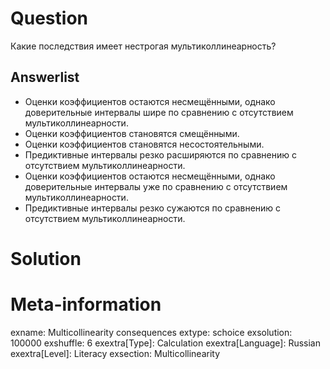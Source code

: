 Question
========

Какие последствия имеет нестрогая мультиколлинеарность?

Answerlist
----------
* Оценки коэффициентов остаются несмещёнными, однако доверительные интервалы шире по сравнению с отсутствием мультиколлинеарности. 
* Оценки коэффициентов становятся смещёнными.
* Оценки коэффициентов становятся несостоятельными.
* Предиктивные интервалы резко расширяются по сравнению с отсутствием мультиколлинеарности.
* Оценки коэффициентов остаются несмещёнными, однако доверительные интервалы уже по сравнению с отсутствием мультиколлинеарности. 
* Предиктивные интервалы резко сужаются по сравнению с отсутствием мультиколлинеарности.

Solution
========



Meta-information
================
exname: Multicollinearity consequences
extype: schoice
exsolution: 100000
exshuffle: 6
exextra[Type]: Calculation
exextra[Language]: Russian
exextra[Level]: Literacy
exsection: Multicollinearity
